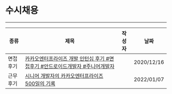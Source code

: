 
# 수시채용

---

| 종류 | 제목 | 작성자 | 날짜 |
| --- | --- | --- | --- |
| 면접 후기 | [카카오엔터프라이즈 개발 인턴십 후기 #면접후기 #안드로이드개발자 #주니어개발자](https://tech.kakaoenterprise.com/91) | <Author author={companies.카카오엔터프라이즈} /> | 2020/12/16 |
| 근무 후기 | [시니어 개발자의 카카오엔터프라이즈 500일의 기록](https://tech.kakaoenterprise.com/131) | <Author author={companies.카카오엔터프라이즈} /> | 2022/01/07 |

